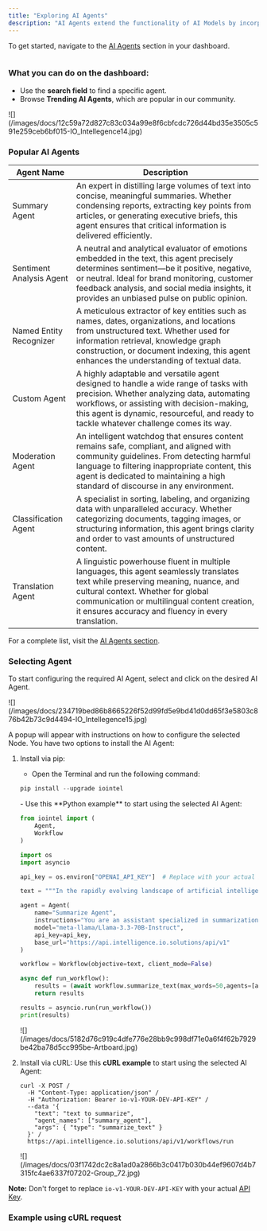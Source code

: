 ```yaml
---
title: "Exploring AI Agents"
description: "AI Agents extend the functionality of AI Models by incorporating additional instructions and capabilities."
---
```


To get started, navigate to the [AI Agents](https://id.io.net/ai/agents) section in your dashboard.

<Frame>
  <img
    src="/images/docs/b0537ae0f9b88cd43219f6c68834b0ea6202fd621469791ae69238960dd2d27e-IO_Intellegence13.jpg"
    alt=""
    className="mx-auto"
    style={{ width:"49%" }}
  />
</Frame>

### What you can do on the dashboard:

- Use the **search field** to find a specific agent.
- Browse **Trending AI Agents**, which are popular in our community.

<Frame>
  ![](/images/docs/12c59a72d827c83c034a99e8f6cbfcdc726d44bd35e3505c591e259ceb6bf015-IO_Intellegence14.jpg)
</Frame>

### Popular AI Agents

| Agent Name               | Description                                                                                                                                                                                                                                                                              |
| ------------------------ | ---------------------------------------------------------------------------------------------------------------------------------------------------------------------------------------------------------------------------------------------------------------------------------------- |
| Summary Agent            | An expert in distilling large volumes of text into concise, meaningful summaries. Whether condensing reports, extracting key points from articles, or generating executive briefs, this agent ensures that critical information is delivered efficiently.                                |
| Sentiment Analysis Agent | A neutral and analytical evaluator of emotions embedded in the text, this agent precisely determines sentiment—be it positive, negative, or neutral. Ideal for brand monitoring, customer feedback analysis, and social media insights, it provides an unbiased pulse on public opinion. |
| Named Entity Recognizer  | A meticulous extractor of key entities such as names, dates, organizations, and locations from unstructured text. Whether used for information retrieval, knowledge graph construction, or document indexing, this agent enhances the understanding of textual data.                     |
| Custom Agent             | A highly adaptable and versatile agent designed to handle a wide range of tasks with precision. Whether analyzing data, automating workflows, or assisting with decision-making, this agent is dynamic, resourceful, and ready to tackle whatever challenge comes its way.               |
| Moderation Agent         | An intelligent watchdog that ensures content remains safe, compliant, and aligned with community guidelines. From detecting harmful language to filtering inappropriate content, this agent is dedicated to maintaining a high standard of discourse in any environment.                 |
| Classification Agent     | A specialist in sorting, labeling, and organizing data with unparalleled accuracy. Whether categorizing documents, tagging images, or structuring information, this agent brings clarity and order to vast amounts of unstructured content.                                              |
| Translation Agent        | A linguistic powerhouse fluent in multiple languages, this agent seamlessly translates text while preserving meaning, nuance, and cultural context. Whether for global communication or multilingual content creation, it ensures accuracy and fluency in every translation.             |

For a complete list, visit the [AI Agents section](https://id.io.net/ai/agents).

### Selecting Agent

To start configuring the required AI Agent, select and click on the desired AI Agent.

<Frame>
  ![](/images/docs/234719bed86b8665226f52d99fd5e9bd41d0dd65f3e5803c876b42b73c9d4494-IO_Intellegence15.jpg)
</Frame>

A popup will appear with instructions on how to configure the selected Node. You have two options to install the AI Agent:

1. Install via pip:
   - Open the Terminal and run the following command:

   <CodeGroup>

   ```python Terminal
   pip install --upgrade iointel
   ```

   </CodeGroup>
   - Use this **Python example** to start using the selected AI Agent:

   <CodeGroup>

   ```python python
   from iointel import (
       Agent,
       Workflow
   )
   
   import os
   import asyncio
   
   api_key = os.environ["OPENAI_API_KEY"]  # Replace with your actual IO.net API key
   
   text = """In the rapidly evolving landscape of artificial intelligence, the ability to condense vast amounts of information into concise and meaningful summaries is crucial. From research papers and business reports to legal documents and news articles, professionals across industries rely on summarization to extract key insights efficiently. Traditional summarization techniques often struggle with maintaining coherence and contextual relevance. However, advanced AI models now leverage natural language understanding to identify core ideas, eliminate redundancy, and generate human-like summaries. As organizations continue to deal with an ever-growing influx of data, the demand for intelligent summarization tools will only increase. Whether enhancing productivity, improving decision-making, or streamlining workflows, AI-powered summarization is set to become an indispensable asset in the digital age."""
   
   agent = Agent(
       name="Summarize Agent",
       instructions="You are an assistant specialized in summarization.",
       model="meta-llama/Llama-3.3-70B-Instruct",
       api_key=api_key,
       base_url="https://api.intelligence.io.solutions/api/v1"
   )
   
   workflow = Workflow(objective=text, client_mode=False)
   
   async def run_workflow():
       results = (await workflow.summarize_text(max_words=50,agents=[agent]).run_tasks())["results"]
       return results
   
   results = asyncio.run(run_workflow())
   print(results)
   ```

   </CodeGroup>

   <Frame>
     ![](/images/docs/5182d76c919c4dfe776e28bb9c998df71e0a6f4f62b7929be42ba78d5cc995be-Artboard.jpg)
   </Frame>
2. Install via cURL: Use this **cURL example** to start using the selected AI Agent:

   <CodeGroup>

   ```curl curl
   curl -X POST /
     -H "Content-Type: application/json" /
     -H "Authorization: Bearer io-v1-YOUR-DEV-API-KEY" /
     --data '{
       "text": "text to summarize",
       "agent_names": ["summary_agent"],
       "args": { "type": "summarize_text" }
     }' /
     https://api.intelligence.io.solutions/api/v1/workflows/run
   ```

   </CodeGroup>

   <Frame>
     ![](/images/docs/03f1742dc2c8a1ad0a2866b3c0417b030b44ef9607d4b7315fc4ae6337f07202-Group_72.jpg)
   </Frame>

**Note:** Don't forget to replace `io-v1-YOUR-DEV-API-KEY` with your actual [API Key](https://ai.io.net/ai/api-keys).

### Example using cURL request

<Frame>
  <img
    src="/images/docs/6709446dddc14a3d8203cae7e56c5f390d0f1b46dfbcbbe58cf47688c1f3981d-agent-example.jpg"
    alt=""
    className="mx-auto"
    style={{ width:"81%" }}
  />
</Frame>